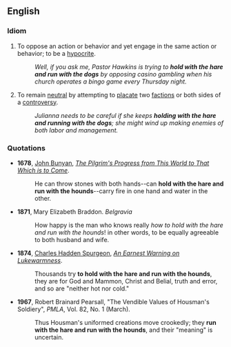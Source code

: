 ==English==

===Idiom===
#{{context|idiom|dated}} To oppose an action or behavior and yet engage in the same action or behavior; to be a [[hypocrite]].
#: ''Well, if you ask me, Pastor Hawkins is trying to '''hold with the hare and run with the dogs''' by opposing casino gambling when his church operates a bingo game every Thursday night.''
# {{context|idiom|dated}} To remain [[neutral]] by attempting to [[placate]] two [[faction]]s  or both sides of a [[controversy]]. 
#: ''Julianna needs to be careful if she keeps '''holding with the hare and running with the dogs'''; she might wind up making enemies of both  labor and management.''  

===Quotations===
*'''1678''', [[w:John Bunyan|John Bunyan]], ''[[w:The Pilgrim's Progress|The Pilgrim's Progress from This World to That Which is to Come]]''.
*:He can throw stones with both hands--can '''hold with the hare and run with the hounds'''--carry fire in one hand and water in the other.
*'''1871''', Mary Elizabeth Braddon. ''Belgravia''
*:How happy is the man who knows really ''how to hold with the hare and run with the hounds''! in other words, to be equally agreeable to both husband and wife.
*'''1874''', [[w:C. H. Spurgeon|Charles Hadden Spurgeon]], ''[http://www.spurgeon.org/sermons/1185.htm An Earnest Warning on Lukewarmness]''.
*:Thousands try '''to hold with the hare and run with the hounds''', they are for God and Mammon, Christ and Belial, truth and error, and so are "neither hot nor cold."

*'''1967''', Robert Brainard Pearsall, "The Vendible Values of Housman's Soldiery", ''PMLA'', Vol. 82, No. 1 (March). 
*:Thus Housman's uniformed creations move crookedly; they '''run with the hare and run with the hounds''', and their "meaning" is uncertain.